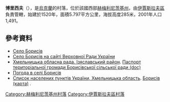 {{coord|50|10|31|N|26|38|53|E|scale:100000|display=title}}

'''博里西夫'''（{{lang-uk|Борисів}}），是[[烏克蘭|烏克蘭]]的村落，位於該國西部[[赫梅利尼茨基州|赫梅利尼茨基州]]，由[[伊賈斯拉夫區|伊賈斯拉夫區]]負責管轄，始建於1520年，面積5.797平方公里，海拔高度285米，2001年人口1,491。

==參考資料==
* [http://w1.c1.rada.gov.ua/pls/z7502/A005?rdat1=27.12.2011&rf7571=35943 Село Борисів]{{dead link|date=2017年11月 |bot=InternetArchiveBot |fix-attempted=yes }}
* [http://w1.c1.rada.gov.ua/pls/z7502/A005?rdat1=27.12.2011&rf7571=35943 Село Борисів на сайті Верховної Ради України]{{dead link|date=2017年11月 |bot=InternetArchiveBot |fix-attempted=yes }}
* [https://web.archive.org/web/20160306105422/http://oblrada.km.ua/district/show/15 Хмельницька обласна рада. Ізяславський район]. [https://web.archive.org/web/20141226201204/http://oblrada.km.ua/userfiles/%D0%9F%D0%B0%D1%81%D0%BF%D0%BE%D1%80%D1%82%20%D0%91%D0%BE%D1%80%D0%B8%D1%81%D1%96%D0%B2_2011.doc Паспорт територіальної громади Борисівської сільської ради (doc)]
* [http://weather.in.ua/ua/hmel%27nickaja/1798 Погода в селі Борисів] {{Wayback|url=http://weather.in.ua/ua/hmel%27nickaja/1798 |date=20111220163709 }}
* [http://maps.vlasenko.net/list/ukraine/hmelnycka/ Список населених пунктів України, Хмельницька область]{{Wayback|url=http://maps.vlasenko.net/list/ukraine/hmelnycka/ |date=20161223192742 }}. [http://maps.vlasenko.net/ua/hmelnycka/izyaslavskyj/borysiv/ Борисів (карта)] {{Wayback|url=http://maps.vlasenko.net/ua/hmelnycka/izyaslavskyj/borysiv/ |date=20160305041545 }}.

{{DEFAULTSORT:Борисів}}
[[Category:赫梅利尼茨基州村落|Category:赫梅利尼茨基州村落]]
[[Category:伊賈斯拉夫區村落|Category:伊賈斯拉夫區村落]]


{{Khmelnytskyi-geo-stub}}